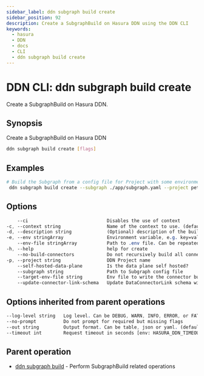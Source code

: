```yaml
---
sidebar_label: ddn subgraph build create
sidebar_position: 92
description: Create a SubgraphBuild on Hasura DDN using the DDN CLI
keywords:
  - hasura
  - DDN
  - docs
  - CLI
  - ddn subgraph build create
---
```


# DDN CLI: ddn subgraph build create

Create a SubgraphBuild on Hasura DDN.

## Synopsis

Create a SubgraphBuild on Hasura DDN

```bash
ddn subgraph build create [flags]
```

## Examples

```bash
# Build the Subgraph from a config file for Project with some environment variables
 ddn subgraph build create --subgraph ./app/subgraph.yaml --project pet-lion-2649 --env key1=val1
```

## Options

```sass
    --ci                             Disables the use of context
-c, --context string                 Name of the context to use. (default <current_context>)
-d, --description string             (Optional) description of the build
-e, --env stringArray                Environment variable, e.g. key=val. Can be repeated to provide multiple env vars
    --env-file stringArray           Path to .env file. Can be repeated to provide multiple env files
-h, --help                           help for create
    --no-build-connectors            Do not recursively build all connectors in the subgraph and use their URLs for subgraph build. (default: false)
-p, --project string                 DDN Project name
    --self-hosted-data-plane         Is the data plane self hosted?
    --subgraph string                Path to Subgraph config file
    --target-env-file string         Env file to write the connector build URLs to.
    --update-connector-link-schema   Update DataConnectorLink schema with the NDC schema of the connectors built recursively. (default: false)
```

## Options inherited from parent operations

```sass
--log-level string   Log level. Can be DEBUG, WARN, INFO, ERROR, or FATAL. (default "INFO")
--no-prompt          Do not prompt for required but missing flags
--out string         Output format. Can be table, json or yaml. (default "table")
--timeout int        Request timeout in seconds [env: HASURA_DDN_TIMEOUT] (default 100)
```

## Parent operation

- [ddn subgraph build](/reference/cli/commands/ddn_subgraph_build) - Perform SubgraphBuild related operations
